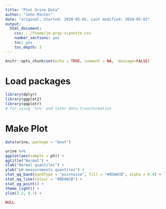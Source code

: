 ```yaml
---
title: "Plot Urine Data"
author: "John Minter"
date: "original, Started: 2020-05-02, Last modified: 2020-05-02"
output:
  html_document:
    css: ../theme/jm-gray-vignette.css
    number_sections: yes
    toc: yes
    toc_depth: 3
---
```


```r
knitr::opts_chunk$set(echo = TRUE, comment = NA,  message=FALSE)
```

# Load packages

```r

library(dplyr)
library(ggplot2)
library(qqplotr)
# for using `%>%` and later data transformation
```

# Make Plot

```r
data(urine, package = "boot")

urine %>%
ggplot(aes(sample = ph)) +
ggtitle("Normal") +
xlab("Normal quantiles") +
ylab("pH measurements quantiles") +
stat_qq_band(bandType = "pointwise", fill = "#8DA0CB", alpha = 0.4) +
stat_qq_line(colour = "#8DA0CB") +
stat_qq_point() +
theme_light() +
ylim(3.2, 8.7) +
  
NULL
```
